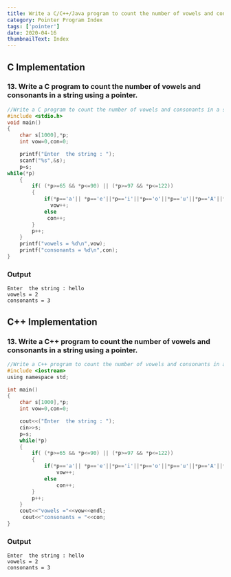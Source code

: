 ```yaml
---
title: Write a C/C++/Java program to count the number of vowels and consonants in a string using a pointer.
category: Pointer Program Index
tags: ['pointer']
date: 2020-04-16
thumbnailText: Index
---
```


## C Implementation
### 13. Write a C program to count the number of vowels and consonants in a string using a pointer.
```c
//Write a C program to count the number of vowels and consonants in a string using a pointer.
#include <stdio.h>
void main()
{
    char s[1000],*p;
    int vow=0,con=0;

    printf("Enter  the string : ");
    scanf("%s",&s);
    p=s;
while(*p)
    {
        if( (*p>=65 && *p<=90) || (*p>=97 && *p<=122))
        {
            if(*p=='a'|| *p=='e'||*p=='i'||*p=='o'||*p=='u'||*p=='A'||*p=='E'||*p=='I'||*p=='O' ||*p=='U')
              vow++;
            else
             con++;
        }
        p++;
    }
    printf("vowels = %d\n",vow);
    printf("consonants = %d\n",con);
}
```
### Output
```
Enter  the string : hello
vowels = 2
consonants = 3
```
## C++ Implementation
### 13. Write a C++ program to count the number of vowels and consonants in a string using a pointer.
```c
//Write a C++ program to count the number of vowels and consonants in a string using a pointer.
#include <iostream>
using namespace std;

int main()
{
    char s[1000],*p;
    int vow=0,con=0;

    cout<<("Enter  the string : ");
    cin>>s;
    p=s;
    while(*p)
    {
        if( (*p>=65 && *p<=90) || (*p>=97 && *p<=122))
        {
            if(*p=='a'|| *p=='e'||*p=='i'||*p=='o'||*p=='u'||*p=='A'||*p=='E'||*p=='I'||*p=='O' ||*p=='U')
                vow++;
            else
                con++;
        }
        p++;
    }
    cout<<"vowels ="<<vow<<endl;
     cout<<"consonants = "<<con;
}
```
### Output
```
Enter  the string : hello
vowels = 2
consonants = 3
```
